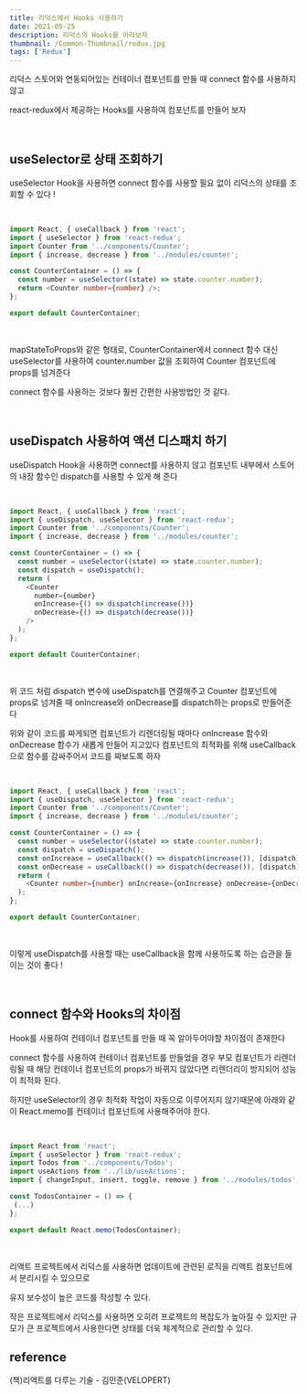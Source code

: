 ```yaml
---
title: 리덕스에서 Hooks 사용하기
date: 2021-05-25
description: 리덕스의 Hooks를 아라보자
thumbnail: /Common-Thumbnail/redux.jpg
tags: ['Redux']
---
```


리덕스 스토어와 연동되어있는 컨테이너 컴포넌트를 만들 때 connect 함수를 사용하지 않고

react-redux에서 제공하는 Hooks를 사용하여 컴포넌트를 만들어 보자

<br />

## useSelector로 상태 조회하기

useSelector Hook을 사용하면 connect 함수를 사용할 필요 없이 리덕스의 상태를 조회할 수 있다 !

<br />

```typescript
import React, { useCallback } from 'react';
import { useSelector } from 'react-redux';
import Counter from '../components/Counter';
import { increase, decrease } from '../modules/counter';

const CounterContainer = () => {
  const number = useSelector((state) => state.counter.number);
  return <Counter number={number} />;
};

export default CounterContainer;
```

<br />

mapStateToProps와 같은 형태로, CounterContainer에서 connect 함수 대신 useSelector를 사용하여 counter.number 값을 조회하여 Counter 컴포넌트에 props를 넘겨준다

connect 함수를 사용하는 것보다 훨씬 간편한 사용방법인 것 같다.

<br />

## useDispatch 사용하여 액션 디스패치 하기

useDispatch Hook을 사용하면 connect를 사용하지 않고 컴포넌트 내부에서 스토어의 내장 함수인 dispatch를 사용할 수 있게 해 준다

<br />

```typescript
import React, { useCallback } from 'react';
import { useDispatch, useSelector } from 'react-redux';
import Counter from '../components/Counter';
import { increase, decrease } from '../modules/counter';

const CounterContainer = () => {
  const number = useSelector((state) => state.counter.number);
  const dispatch = useDispatch();
  return (
    <Counter
      number={number}
      onIncrease={() => dispatch(increase())}
      onDecrease={() => dispatch(decrease())}
    />
  );
};

export default CounterContainer;
```

<br />

위 코드 처럼 dispatch 변수에 useDispatch를 연결해주고 Counter 컴포넌트에 props로 넘겨줄 때 onIncrease와 onDecrease를 dispatch하는 props로 만들어준다

위와 같이 코드를 짜게되면 컴포넌트가 리렌더링될 때마다 onIncrease 함수와 onDecrease 함수가 새롭게 만들어 지고있다 컴포넌트의 최적화를 위해 useCallback으로 함수를 감싸주어서 코드를 짜보도록 하자

<br />

```typescript
import React, { useCallback } from 'react';
import { useDispatch, useSelector } from 'react-redux';
import Counter from '../components/Counter';
import { increase, decrease } from '../modules/counter';

const CounterContainer = () => {
  const number = useSelector((state) => state.counter.number);
  const dispatch = useDispatch();
  const onIncrease = useCallback(() => dispatch(increase()), [dispatch]);
  const onDecrease = useCallback(() => dispatch(decrease()), [dispatch]);
  return (
    <Counter number={number} onIncrease={onIncrease} onDecrease={onDecrease} />
  );
};

export default CounterContainer;
```

<br />

이렇게 useDispatch를 사용할 때는 useCallback을 함께 사용하도록 하는 습관을 들이는 것이 좋다 !

<br />

## connect 함수와 Hooks의 차이점

Hook를 사용하여 컨테이너 컴포넌트를 만들 때 꼭 알아두어야할 차이점이 존재한다

connect 함수를 사용하여 컨테이너 컴포넌트를 만들었을 경우 부모 컴포넌트가 리렌더링될 때 해당 컨테이너 컴포넌트의 props가 바뀌지 않았다면 리렌더리이 방지되어 성능이 최적화 된다.

하지만 useSelector의 경우 최적화 작업이 자동으로 이루어지지 않기때문에 아래와 같이 React.memo를 컨테이너 컴포넌트에 사용해주어야 한다.

<br />

```typescript
import React from 'react';
import { useSelector } from 'react-redux';
import Todos from '../components/Todos';
import useActions from '../lib/useActions';
import { changeInput, insert, toggle, remove } from '../modules/todos';

const TodosContainer = () => {
 (...)
};

export default React.memo(TodosContainer);
```

<br />

리액트 프로젝트에서 리덕스를 사용하면 업데이트에 관련된 로직을 리액트 컴포넌트에서 분리시킬 수 있으므로

유지 보수성이 높은 코드를 작성할 수 있다.

작은 프로젝트에서 리덕스를 사용하면 오히려 프로젝트의 복잡도가 높아질 수 있지만 규모가 큰 프로젝트에서 사용한다면 상태를 더욱 체계적으로 관리할 수 있다.

## **reference**

(책)리액트를 다루는 기술 - 김민준(VELOPERT)
